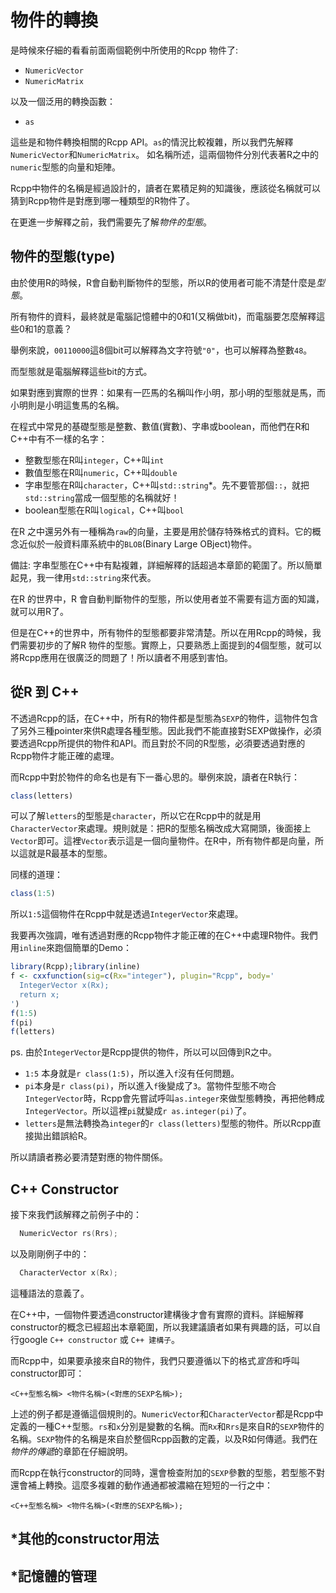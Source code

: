 # 物件的轉換

是時候來仔細的看看前面兩個範例中所使用的Rcpp 物件了:

- `NumericVector`
- `NumericMatrix`

以及一個泛用的轉換函數：

- `as`

這些是和物件轉換相關的Rcpp API。`as`的情況比較複雜，所以我們先解釋`NumericVector`和`NumericMatrix`。
如名稱所述，這兩個物件分別代表著R之中的`numeric`型態的向量和矩陣。

Rcpp中物件的名稱是經過設計的，讀者在累積足夠的知識後，應該從名稱就可以猜到Rcpp物件是對應到哪一種類型的R物件了。

在更進一步解釋之前，我們需要先了解*物件的型態*。

## 物件的型態(type)

由於使用R的時候，R會自動判斷物件的型態，所以R的使用者可能不清楚什麼是*型態*。

所有物件的資料，最終就是電腦記憶體中的0和1(又稱做bit)，而電腦要怎麼解釋這些0和1的意義？

舉例來說，`00110000`這8個bit可以解釋為文字符號`"0"`，也可以解釋為整數`48`。

而型態就是電腦解釋這些bit的方式。

如果對應到實際的世界：如果有一匹馬的名稱叫作小明，那小明的型態就是馬，而小明則是小明這隻馬的名稱。

在程式中常見的基礎型態是整數、數值(實數)、字串或boolean，而他們在R和C++中有不一樣的名字：

- 整數型態在R叫`integer`，C++叫`int`
- 數值型態在R叫`numeric`，C++叫`double`
- 字串型態在R叫`character`，C++叫`std::string`*。先不要管那個`::`，就把`std::string`當成一個型態的名稱就好！
- boolean型態在R叫`logical`，C++叫`bool`

在R 之中還另外有一種稱為`raw`的向量，主要是用於儲存特殊格式的資料。它的概念近似於一般資料庫系統中的`BLOB`(Binary Large OBject)物件。

備註: 字串型態在C++中有點複雜，詳細解釋的話超過本章節的範圍了。所以簡單起見，我一律用`std::string`來代表。

在R 的世界中，R 會自動判斷物件的型態，所以使用者並不需要有這方面的知識，就可以用R了。

但是在C++的世界中，所有物件的型態都要非常清楚。所以在用Rcpp的時候，我們需要初步的了解R 物件的型態。實際上，只要熟悉上面提到的4個型態，就可以將Rcpp應用在很廣泛的問題了！所以讀者不用感到害怕。

## 從R 到 C++

不透過Rcpp的話，在C++中，所有R的物件都是型態為`SEXP`的物件，這物件包含了另外三種pointer來供R處理各種型態。因此我們不能直接對SEXP做操作，必須要透過Rcpp所提供的物件和API。而且對於不同的R型態，必須要透過對應的Rcpp物件才能正確的處理。

而Rcpp中對於物件的命名也是有下一番心思的。舉例來說，讀者在R執行：

```r
class(letters)
```

可以了解`letters`的型態是`character`，所以它在Rcpp中的就是用`CharacterVector`來處理。規則就是：把R的型態名稱改成大寫開頭，後面接上`Vector`即可。這裡`Vector`表示這是一個向量物件。在R中，所有物件都是向量，所以這就是R最基本的型態。

同樣的道理：

```r
class(1:5)
```

所以`1:5`這個物件在Rcpp中就是透過`IntegerVector`來處理。

我要再次強調，唯有透過對應的Rcpp物件才能正確的在C++中處理R物件。我們用`inline`來跑個簡單的Demo：

```r
library(Rcpp);library(inline)
f <- cxxfunction(sig=c(Rx="integer"), plugin="Rcpp", body='
  IntegerVector x(Rx);
  return x;
')
f(1:5)
f(pi)
f(letters)
```

ps. 由於`IntegerVector`是Rcpp提供的物件，所以可以回傳到R之中。

- `1:5` 本身就是`r class(1:5)`，所以進入`f`沒有任何問題。
- `pi`本身是`r class(pi)`，所以進入`f`後變成了`3`。當物件型態不吻合`IntegerVector`時，Rcpp會先嘗試呼叫`as.integer`來做型態轉換，再把他轉成`IntegerVector`。所以這裡`pi`就變成`r as.integer(pi)`了。
- `letters`是無法轉換為`integer`的`r class(letters)`型態的物件。所以Rcpp直接拋出錯誤給R。

所以請讀者務必要清楚對應的物件關係。

## C++ Constructor


接下來我們該解釋之前例子中的：

```cpp
  NumericVector rs(Rrs);
```

以及剛剛例子中的：

```cpp
  CharacterVector x(Rx);
```

這種語法的意義了。

在C++中，一個物件要透過constructor建構後才會有實際的資料。詳細解釋constructor的概念已經超出本章範圍，所以我建議讀者如果有興趣的話，可以自行google `C++ constructor` 或 `C++ 建構子`。

而Rcpp中，如果要承接來自R的物件，我們只要遵循以下的格式*宣告*和呼叫constructor即可：

```
<C++型態名稱> <物件名稱>(<對應的SEXP名稱>);
```

上述的例子都是遵循這個規則的。`NumericVector`和`CharacterVector`都是Rcpp中定義的一種C++型態。`rs`和`x`分別是變數的名稱。而`Rx`和`Rrs`是來自R的`SEXP`物件的名稱。`SEXP`物件的名稱是來自於整個Rcpp函數的定義，以及R如何傳遞。我們在*物件的傳遞*的章節在仔細說明。

而Rcpp在執行constructor的同時，還會檢查附加的`SEXP`參數的型態，若型態不對還會補上轉換。這麼多複雜的動作通通都被濃縮在短短的一行之中：

```
<C++型態名稱> <物件名稱>(<對應的SEXP名稱>);
```

## *其他的constructor用法

## *記憶體的管理


